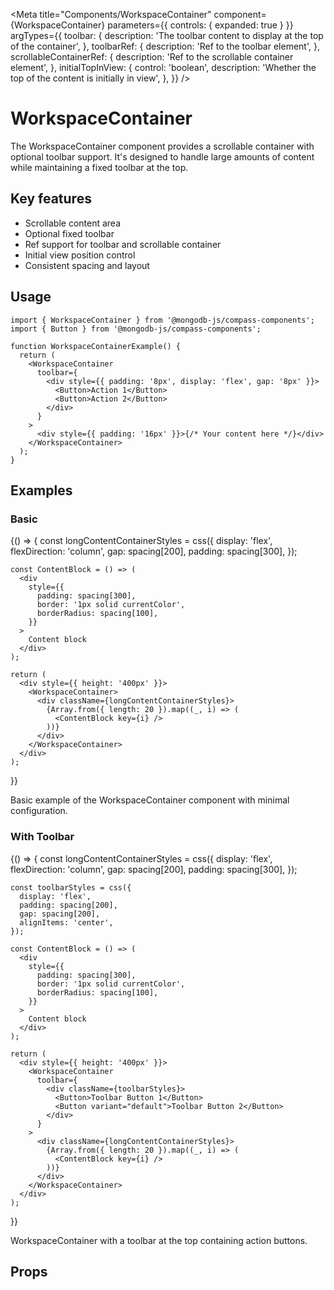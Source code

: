 
<Meta
  title="Components/WorkspaceContainer"
  component={WorkspaceContainer}
  parameters={{ controls: { expanded: true } }}
  argTypes={{
    toolbar: {
      description: 'The toolbar content to display at the top of the container',
    },
    toolbarRef: {
      description: 'Ref to the toolbar element',
    },
    scrollableContainerRef: {
      description: 'Ref to the scrollable container element',
    },
    initialTopInView: {
      control: 'boolean',
      description: 'Whether the top of the content is initially in view',
    },
  }}
/>

# WorkspaceContainer

The WorkspaceContainer component provides a scrollable container with optional toolbar support.
It's designed to handle large amounts of content while maintaining a fixed toolbar at the top.

## Key features

- Scrollable content area
- Optional fixed toolbar
- Ref support for toolbar and scrollable container
- Initial view position control
- Consistent spacing and layout

## Usage

```tsx
import { WorkspaceContainer } from '@mongodb-js/compass-components';
import { Button } from '@mongodb-js/compass-components';

function WorkspaceContainerExample() {
  return (
    <WorkspaceContainer
      toolbar={
        <div style={{ padding: '8px', display: 'flex', gap: '8px' }}>
          <Button>Action 1</Button>
          <Button>Action 2</Button>
        </div>
      }
    >
      <div style={{ padding: '16px' }}>{/* Your content here */}</div>
    </WorkspaceContainer>
  );
}
```

## Examples

### Basic

<Story name="Basic">
  {() => {
    const longContentContainerStyles = css({
      display: 'flex',
      flexDirection: 'column',
      gap: spacing[200],
      padding: spacing[300],
    });

    const ContentBlock = () => (
      <div
        style={{
          padding: spacing[300],
          border: '1px solid currentColor',
          borderRadius: spacing[100],
        }}
      >
        Content block
      </div>
    );

    return (
      <div style={{ height: '400px' }}>
        <WorkspaceContainer>
          <div className={longContentContainerStyles}>
            {Array.from({ length: 20 }).map((_, i) => (
              <ContentBlock key={i} />
            ))}
          </div>
        </WorkspaceContainer>
      </div>
    );

}}

</Story>

Basic example of the WorkspaceContainer component with minimal configuration.

### With Toolbar

<Story name="WithToolbar">
  {() => {
    const longContentContainerStyles = css({
      display: 'flex',
      flexDirection: 'column',
      gap: spacing[200],
      padding: spacing[300],
    });

    const toolbarStyles = css({
      display: 'flex',
      padding: spacing[200],
      gap: spacing[200],
      alignItems: 'center',
    });

    const ContentBlock = () => (
      <div
        style={{
          padding: spacing[300],
          border: '1px solid currentColor',
          borderRadius: spacing[100],
        }}
      >
        Content block
      </div>
    );

    return (
      <div style={{ height: '400px' }}>
        <WorkspaceContainer
          toolbar={
            <div className={toolbarStyles}>
              <Button>Toolbar Button 1</Button>
              <Button variant="default">Toolbar Button 2</Button>
            </div>
          }
        >
          <div className={longContentContainerStyles}>
            {Array.from({ length: 20 }).map((_, i) => (
              <ContentBlock key={i} />
            ))}
          </div>
        </WorkspaceContainer>
      </div>
    );

}}

</Story>

WorkspaceContainer with a toolbar at the top containing action buttons.

## Props

<Controls />
